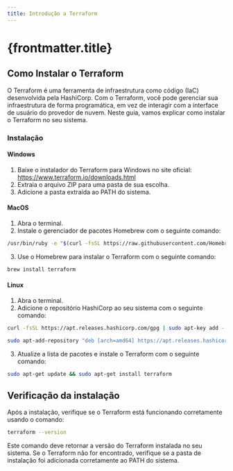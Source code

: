 ```yaml
---
title: Introdução a Terraform
---
```



# {frontmatter.title}

## Como Instalar o Terraform

O Terraform é uma ferramenta de infraestrutura como código (IaC) desenvolvida pela HashiCorp. Com o Terraform, você pode gerenciar sua infraestrutura de forma programática, em vez de interagir com a interface de usuário do provedor de nuvem. Neste guia, vamos explicar como instalar o Terraform no seu sistema.

### Instalação
#### Windows

1. Baixe o instalador do Terraform para Windows no site oficial: https://www.terraform.io/downloads.html
2. Extraia o arquivo ZIP para uma pasta de sua escolha.
3. Adicione a pasta extraída ao PATH do sistema.

#### MacOS

1. Abra o terminal.
2. Instale o gerenciador de pacotes Homebrew com o seguinte comando:

```bash
/usr/bin/ruby -e "$(curl -fsSL https://raw.githubusercontent.com/Homebrew/install/master/install)"
```

3. Use o Homebrew para instalar o Terraform com o seguinte comando:

```bash
brew install terraform
```

#### Linux

1. Abra o terminal.
2. Adicione o repositório HashiCorp ao seu sistema com o seguinte comando:

```bash
curl -fsSL https://apt.releases.hashicorp.com/gpg | sudo apt-key add -
```

```bash
sudo apt-add-repository "deb [arch=amd64] https://apt.releases.hashicorp.com $(lsb_release -cs) main"
```

3. Atualize a lista de pacotes e instale o Terraform com o seguinte comando:

```bash
sudo apt-get update && sudo apt-get install terraform
```

## Verificação da instalação

Após a instalação, verifique se o Terraform está funcionando corretamente usando o comando:

```bash
terraform --version
```

Este comando deve retornar a versão do Terraform instalada no seu sistema. Se o Terraform não for encontrado, verifique se a pasta de instalação foi adicionada corretamente ao PATH do sistema.